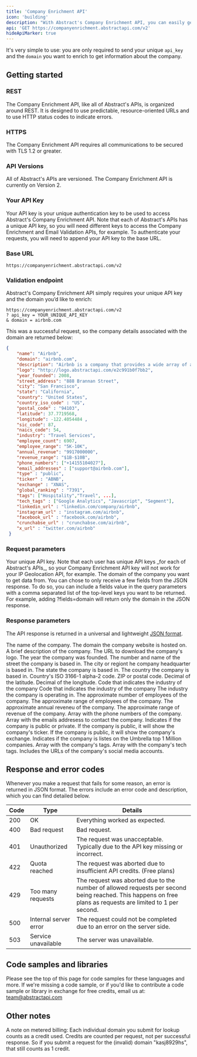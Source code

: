 ```yaml
---
title: 'Company Enrichment API'
icon: 'building'
description: "With Abstract's Company Enrichment API, you can easily get detailed information about any company domain."
api: 'GET https://companyenrichment.abstractapi.com/v2'
hideApiMarker: true
---
```


It's very simple to use: you are only required to send your unique `api_key` and the `domain` you want to enrich to get information about the company.

## Getting started

### REST

The Company Enrichment API, like all of Abstract's APIs, is organized around REST. It is designed to use predictable, resource-oriented URLs and to use HTTP status codes to indicate errors.

### HTTPS

The Company Enrichment API requires all communications to be secured with TLS 1.2 or greater.

### API Versions

All of Abstract's APIs are versioned. The Company Enrichment API is currently on Version 2.

### Your API Key

Your API key is your unique authentication key to be used to access Abstract's Company Enrichment API. Note that each of Abstract's APIs has a unique API key, so you will need different keys to access the Company Enrichment and Email Validation APIs, for example. To authenticate your requests, you will need to append your API key to the base URL.

### Base URL

```
https://companyenrichment.abstractapi.com/v2
```

### Validation endpoint

Abstract's Company Enrichment API simply requires your unique API key and the domain you’d like to enrich:

```
https://companyenrichment.abstractapi.com/v2
? api_key = YOUR_UNIQUE_API_KEY
& domain = airbnb.com
```

This was a successful request, so the company details associated with the domain are returned below:

<ResponseExample>

```json
{
  	"name": "Airbnb",
    "domain": "airbnb.com",
    "description": "Airbnb is a company that provides a wide array of accommodations for every type of traveler. With over 7 million vacation rentals and 2 million top-rated guest favorites across more than 220 countries and regions, Airbnb offers a unique and diverse selection of stays worldwide.",
    "logo": "http://logo.abstractapi.com/e2c991b0f7bb2",
    "year_founded": 2008,
    "street_address": "888 Brannan Street", 
    "city": "San Francisco",
    "state": "California",
    "country": "United States",
    "country_iso_code" : "US", 
    "postal_code" : "94103",
    "latitude": 37.7719568,
    "longitude": -122.4054484 ,
    "sic_code": 87,
    "naics_code": 54,
    "industry": "Travel Services",
    "employee_count": 6907,
    "employee_range": "5K-10K",
    "annual_revenue": "9917000000",
    "revenue_range": "$1B-$10B",
    "phone_numbers": ["+14155104027"],
    "email_addresses" : ["support@airbnb.com"],
    "type" : "public",
    "ticker" : "ABNB",
    "exchange" : "XNAS",
    "global_ranking" : "7391",
    "tags": ["Hospitality","Travel", ...],
    "tech_tags" : ["Google Analytics", "Javascript", "Segment"],
    "linkedin_url" : "linkedin.com/company/airbnb",
    "instagram_url" : "instagram.com/airbnb",
    "facebook_url" : "facebook.com/airbnb",
    "crunchabse_url" : "crunchabse.com/airbnb",
    "x_url" : "twitter.com/airbnb"
 }
```

</ResponseExample>

### Request parameters

<ParamField query="api_key" type="String" required>
  Your unique API key. Note that each user has unique API keys _for each of
  Abstract's APIs_, so your Company Enrichment API key will not work for your IP
  Geolocation API, for example.
</ParamField>

<ParamField query="domain" type="String" required>
  The domain of the company you want to get data from.
</ParamField>

<ParamField query="fields" type="String">
  You can chose to only receive a few fields from the JSON response. To do so, you can include a fields value in the query parameters with a comma separated list of the top-level keys you want to be returned. For example, adding ?fields=domain will return only the domain in the JSON response.
</ParamField>

### Response parameters

The API response is returned in a universal and lightweight [JSON format](https://www.json.org/json-en.html).

<ResponseField name="name" type="String">
  The name of the company.
</ResponseField>

<ResponseField name="domain" type="String">
  The domain the company website is hosted on.
</ResponseField>

<ResponseField name="description" type="String">
  A brief description of the company.
</ResponseField>

<ResponseField name="logo" type="String">
  The URL to download the company's logo.
</ResponseField>

<ResponseField name="year_founded" type="Uint32">
  The year the company was founded.
</ResponseField>

<ResponseField name="street_address" type="String">
  The number and name of the street the company is based in.
</ResponseField>

<ResponseField name="city" type="String">
  The city or regiont he company headquarter is based in.
</ResponseField>

<ResponseField name="state" type="String">
  The state the company is based in.
</ResponseField>

<ResponseField name="country" type="String">
  The country the company is based in.
</ResponseField>

<ResponseField name="country_iso_code" type="String">
  Country's ISO 3166-1 alpha-2 code.
</ResponseField>

<ResponseField name="postal_code" type="String">
  ZIP or postal code.
</ResponseField>

<ResponseField name="latitude" type="Float">
  Decimal of the latitude.
</ResponseField>

<ResponseField name="longitude" type="Float">
  Decimal of the longitude.
</ResponseField>

<ResponseField name="sic_code" type="Float">
  Code that indicates the industry of the company
</ResponseField>

<ResponseField name="naics_code" type="Float">
   Code that indicates the industry of the company
</ResponseField>

<ResponseField name="industry" type="String">
  The industry the company is operating in.
</ResponseField>

<ResponseField name="employees_count" type="String">
  The approximate number of employees of the company.
</ResponseField>

<ResponseField name="employees_range" type="String">
  The approximate range of employees of the company.
</ResponseField>

<ResponseField name="annual_revenue" type="String">
  The approximate annual reveneu of the company.
</ResponseField>

<ResponseField name="revenue_range" type="String">
  The approximate range of revenue of the company.
</ResponseField>

<ResponseField name="phone_numbers" type="Array">
  Array with the phone numbers of the company. 
</ResponseField>

<ResponseField name="email_addresses" type="Array">
  Array with the emails addresess to contact the company. 
</ResponseField>

<ResponseField name="type" type="String">
  Indicates if the company is public or private. 
</ResponseField>

<ResponseField name="ticker" type="String">
  If the company is public, it will show the company's ticker. 
</ResponseField>

<ResponseField name="exchange" type="String">
  If the company is public, it will show the company's exchange. 
</ResponseField>

<ResponseField name="global_ranking" type="String">
  Indicates if the company is listes on the Umbrella top 1 Million companies. 
</ResponseField>

<ResponseField name="tags" type="Array">
  Array with the company's tags. 
</ResponseField>

<ResponseField name="tech_tags" type="Array">
  Array with the company's tech tags. 
</ResponseField>

<ResponseField name="socials" type="Object">
  Includes the URLs of the company's social media accounts.
</ResponseField>

## Response and error codes

Whenever you make a request that fails for some reason, an error is returned in JSON format. The errors include an error code and description, which you can find detailed below.

| Code        | Type                    | Details                                                                                                                                                     |
| ----------- | ----------------------- | ----------------------------------------------------------------------------------------------------------------------------------------------------------- |
| 200         | OK                      | Everything worked as expected.                                                                                                                              |
| 400         | Bad request	            | Bad request.                                                                                                                                                |
| 401         | Unauthorized            | The request was unacceptable. Typically due to the API key missing or incorrect.                                                                            |
| 422         | Quota reached	          | The request was aborted due to insufficient API credits. (Free plans)                                                                                     |
| 429         | Too many requests       | The request was aborted due to the number of allowed requests per second being reached. This happens on free plans as requests are limited to 1 per second. |
| 500         | Internal server error	  | The request could not be completed due to an error on the server side.                                                                                      |
| 503         | Service unavailable	    | The server was unavailable.                                                                                                                                 |

## Code samples and libraries

Please see the top of this page for code samples for these languages and more. If we're missing a code sample, or if you'd like to contribute a code sample or library in exchange for free credits, email us at: team@abstractapi.com

## Other notes

A note on metered billing: Each individual domain you submit for lookup counts as a credit used. Credits are counted per request, not per successful response. So if you submit a request for the (invalid) domain "kasj8929hs", that still counts as 1 credit.
